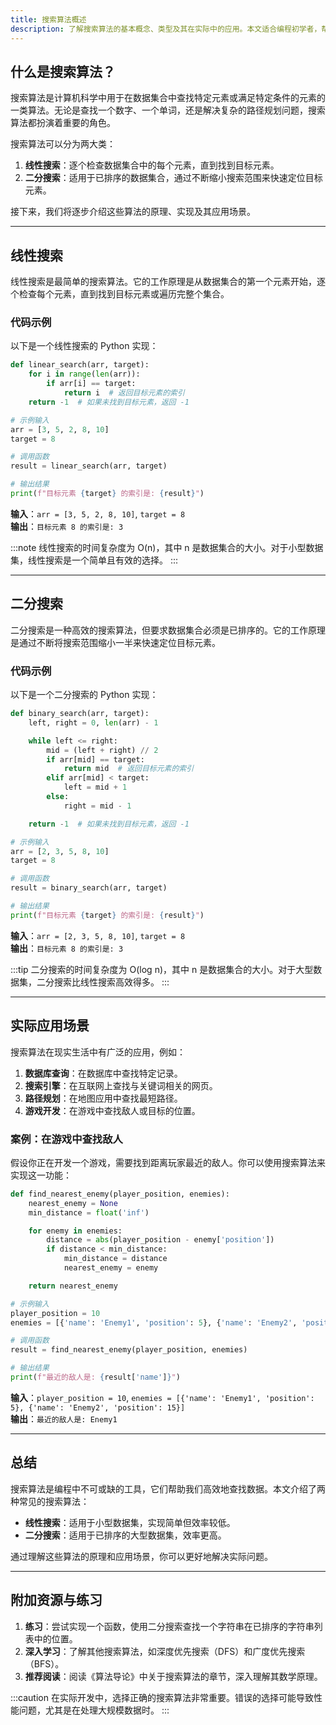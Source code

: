 ```yaml
---
title: 搜索算法概述
description: 了解搜索算法的基本概念、类型及其在实际中的应用。本文适合编程初学者，帮助你掌握搜索算法的核心思想。
---
```


## 什么是搜索算法？

搜索算法是计算机科学中用于在数据集合中查找特定元素或满足特定条件的元素的一类算法。无论是查找一个数字、一个单词，还是解决复杂的路径规划问题，搜索算法都扮演着重要的角色。

搜索算法可以分为两大类：
1. **线性搜索**：逐个检查数据集合中的每个元素，直到找到目标元素。
2. **二分搜索**：适用于已排序的数据集合，通过不断缩小搜索范围来快速定位目标元素。

接下来，我们将逐步介绍这些算法的原理、实现及其应用场景。

---

## 线性搜索

线性搜索是最简单的搜索算法。它的工作原理是从数据集合的第一个元素开始，逐个检查每个元素，直到找到目标元素或遍历完整个集合。

### 代码示例

以下是一个线性搜索的 Python 实现：

```python
def linear_search(arr, target):
    for i in range(len(arr)):
        if arr[i] == target:
            return i  # 返回目标元素的索引
    return -1  # 如果未找到目标元素，返回 -1

# 示例输入
arr = [3, 5, 2, 8, 10]
target = 8

# 调用函数
result = linear_search(arr, target)

# 输出结果
print(f"目标元素 {target} 的索引是: {result}")
```

**输入**：`arr = [3, 5, 2, 8, 10]`, `target = 8`  
**输出**：`目标元素 8 的索引是: 3`

:::note
线性搜索的时间复杂度为 O(n)，其中 n 是数据集合的大小。对于小型数据集，线性搜索是一个简单且有效的选择。
:::

---

## 二分搜索

二分搜索是一种高效的搜索算法，但要求数据集合必须是已排序的。它的工作原理是通过不断将搜索范围缩小一半来快速定位目标元素。

### 代码示例

以下是一个二分搜索的 Python 实现：

```python
def binary_search(arr, target):
    left, right = 0, len(arr) - 1

    while left <= right:
        mid = (left + right) // 2
        if arr[mid] == target:
            return mid  # 返回目标元素的索引
        elif arr[mid] < target:
            left = mid + 1
        else:
            right = mid - 1

    return -1  # 如果未找到目标元素，返回 -1

# 示例输入
arr = [2, 3, 5, 8, 10]
target = 8

# 调用函数
result = binary_search(arr, target)

# 输出结果
print(f"目标元素 {target} 的索引是: {result}")
```

**输入**：`arr = [2, 3, 5, 8, 10]`, `target = 8`  
**输出**：`目标元素 8 的索引是: 3`

:::tip
二分搜索的时间复杂度为 O(log n)，其中 n 是数据集合的大小。对于大型数据集，二分搜索比线性搜索高效得多。
:::

---

## 实际应用场景

搜索算法在现实生活中有广泛的应用，例如：
1. **数据库查询**：在数据库中查找特定记录。
2. **搜索引擎**：在互联网上查找与关键词相关的网页。
3. **路径规划**：在地图应用中查找最短路径。
4. **游戏开发**：在游戏中查找敌人或目标的位置。

### 案例：在游戏中查找敌人

假设你正在开发一个游戏，需要找到距离玩家最近的敌人。你可以使用搜索算法来实现这一功能：

```python
def find_nearest_enemy(player_position, enemies):
    nearest_enemy = None
    min_distance = float('inf')

    for enemy in enemies:
        distance = abs(player_position - enemy['position'])
        if distance < min_distance:
            min_distance = distance
            nearest_enemy = enemy

    return nearest_enemy

# 示例输入
player_position = 10
enemies = [{'name': 'Enemy1', 'position': 5}, {'name': 'Enemy2', 'position': 15}]

# 调用函数
result = find_nearest_enemy(player_position, enemies)

# 输出结果
print(f"最近的敌人是: {result['name']}")
```

**输入**：`player_position = 10`, `enemies = [{'name': 'Enemy1', 'position': 5}, {'name': 'Enemy2', 'position': 15}]`  
**输出**：`最近的敌人是: Enemy1`

---

## 总结

搜索算法是编程中不可或缺的工具，它们帮助我们高效地查找数据。本文介绍了两种常见的搜索算法：
- **线性搜索**：适用于小型数据集，实现简单但效率较低。
- **二分搜索**：适用于已排序的大型数据集，效率更高。

通过理解这些算法的原理和应用场景，你可以更好地解决实际问题。

---

## 附加资源与练习

1. **练习**：尝试实现一个函数，使用二分搜索查找一个字符串在已排序的字符串列表中的位置。
2. **深入学习**：了解其他搜索算法，如深度优先搜索（DFS）和广度优先搜索（BFS）。
3. **推荐阅读**：阅读《算法导论》中关于搜索算法的章节，深入理解其数学原理。

:::caution
在实际开发中，选择正确的搜索算法非常重要。错误的选择可能导致性能问题，尤其是在处理大规模数据时。
:::